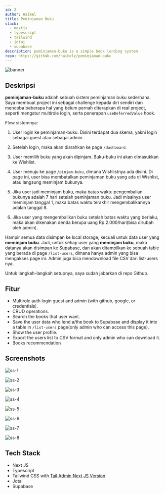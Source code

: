 ```yaml
---
id: 2
author: Haikel
title: Peminjaman Buku
stack:
  - nextjs
  - typescript
  - tailwind
  - jotai
  - supabase
description: peminjaman-buku is a simple book lending system
repo: https://github.com/haikelz/peminjaman-buku
---
```


<img
  src="https://ik.imagekit.io/haikelz/works/peminjaman-buku/ss-1.png?updatedAt=1696539078657"
  alt="banner"
  fetchPriority="high"
/>

## Deskripsi

**peminjaman-buku** adalah sebuah sistem peminjaman buku sederhana. Saya membuat project ini sebagai challenge kepada diri sendiri dan mencoba beberapa hal yang belum pernah diterapkan di real project, seperti mengatur multirole login, serta penerapan `useDeferredValue` hook.

Flow sistemnya:

1. User login ke peminjaman-buku. Disini terdapat dua skema, yakni login sebagai guest atau sebagai admin.

2. Setelah login, maka akan diarahkan ke page `/dashboard`.

3. User memilih buku yang akan dipinjam. Buku-buku ini akan dimasukkan ke Wishlist.

4. User menuju ke page `/pinjam-buku`, dimana Wishlistnya ada disini. Di page ini, user bisa membatalkan peminjaman buku yang ada di Wishlist, atau langsung meminjam bukunya.

5. Jika user jadi meminjam buku, maka batas waktu pengembalian bukunya adalah 7 hari setelah peminjaman buku. Jadi misalnya user meminjam tanggal 1, maka batas waktu terakhir mengembalikannya adalah tanggal 8.

6. Jika user yang mengembalikan buku setelah batas waktu yang berlaku, maka akan dikenakan denda berupa uang Rp.2.000/hari(bisa dirubah oleh admin).

Hampir semua data disimpan ke local storage, kecuali untuk data user yang **meminjam buku**. Jadi, untuk setiap user yang **meminjam buku**, maka datanya akan disimpan ke Supabase, dan akan ditampilkan ke sebuah table yang berada di page `/list-users`, dimana hanya admin yang bisa mengakses page ini. Admin juga bisa mendownload file CSV dari list-users nya.

Untuk langkah-langkah setupnya, saya sudah jabarkan di repo Github.

## Fitur

- Multirole auth login guest and admin (with github, google, or credentials).
- CRUD operations.
- Search the books that user want.
- Save the user data who lend a/the book to Supabase and display it into a table in `/list-users` page(only admin who can access this page).
- Show the user profile.
- Export the users list to CSV format and only admin who can download it.
- Books recommendation

## Screenshots

<img
  src="https://ik.imagekit.io/haikelz/works/peminjaman-buku/ss-1.png?updatedAt=1696539078657"
  alt="ss-1"
/>

<img
  src="https://ik.imagekit.io/haikelz/works/peminjaman-buku/ss-2.png?updatedAt=1696539078525"
  alt="ss-2"
/>

<img
  src="https://ik.imagekit.io/haikelz/works/peminjaman-buku/ss-3.png?updatedAt=1696539078359"
  alt="ss-3"
/>

<img
  src="https://ik.imagekit.io/haikelz/works/peminjaman-buku/ss-4.png?updatedAt=1696539078462"
  alt="ss-4"
/>

<img
  src="https://ik.imagekit.io/haikelz/works/peminjaman-buku/ss-5.png?updatedAt=1696539078431"
  alt="ss-5"
/>

<img
  src="https://ik.imagekit.io/haikelz/works/peminjaman-buku/ss-6.png?updatedAt=1696539078289"
  alt="ss-6"
/>

<img
  src="https://ik.imagekit.io/haikelz/works/peminjaman-buku/ss-7.png?updatedAt=1696539078458"
  alt="ss-7"
/>

<img
  src="https://ik.imagekit.io/haikelz/works/peminjaman-buku/ss-8.png?updatedAt=1696539078529"
  alt="ss-8"
/>

## Tech Stack

- Next JS
- Typescript
- Tailwind CSS with [Tail Admin Next JS Version](https://github.com/TailAdmin/free-nextjs-admin-dashboard)
- Jotai
- Supabase
